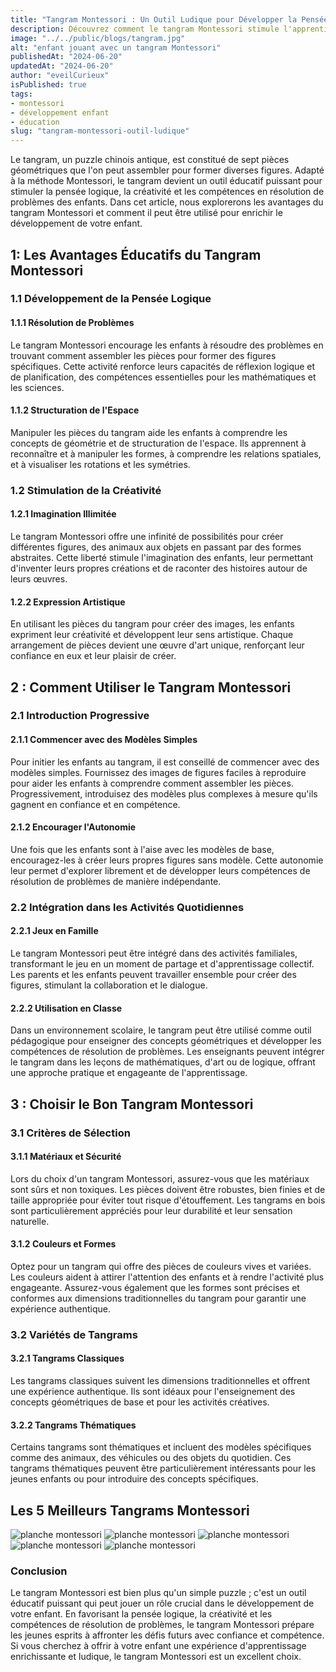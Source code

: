 ```yaml
---
title: "Tangram Montessori : Un Outil Ludique pour Développer la Pensée Logique et la Créativité"
description: Découvrez comment le tangram Montessori stimule l'apprentissage et l'imagination des enfants.
image: "../../public/blogs/tangram.jpg"
alt: "enfant jouant avec un tangram Montessori"
publishedAt: "2024-06-20"
updatedAt: "2024-06-20"
author: "eveilCurieux"
isPublished: true
tags: 
- montessori
- développement enfant
- éducation
slug: "tangram-montessori-outil-ludique"
---
```



Le tangram, un puzzle chinois antique, est constitué de sept pièces géométriques que l'on peut assembler pour former diverses figures. Adapté à la méthode Montessori, le tangram devient un outil éducatif puissant pour stimuler la pensée logique, la créativité et les compétences en résolution de problèmes des enfants. Dans cet article, nous explorerons les avantages du tangram Montessori et comment il peut être utilisé pour enrichir le développement de votre enfant.

##  1: Les Avantages Éducatifs du Tangram Montessori

### 1.1 Développement de la Pensée Logique

#### 1.1.1 Résolution de Problèmes

Le tangram Montessori encourage les enfants à résoudre des problèmes en trouvant comment assembler les pièces pour former des figures spécifiques. Cette activité renforce leurs capacités de réflexion logique et de planification, des compétences essentielles pour les mathématiques et les sciences.

#### 1.1.2 Structuration de l'Espace

Manipuler les pièces du tangram aide les enfants à comprendre les concepts de géométrie et de structuration de l'espace. Ils apprennent à reconnaître et à manipuler les formes, à comprendre les relations spatiales, et à visualiser les rotations et les symétries.

### 1.2 Stimulation de la Créativité

#### 1.2.1 Imagination Illimitée

Le tangram Montessori offre une infinité de possibilités pour créer différentes figures, des animaux aux objets en passant par des formes abstraites. Cette liberté stimule l'imagination des enfants, leur permettant d'inventer leurs propres créations et de raconter des histoires autour de leurs œuvres.

#### 1.2.2 Expression Artistique

En utilisant les pièces du tangram pour créer des images, les enfants expriment leur créativité et développent leur sens artistique. Chaque arrangement de pièces devient une œuvre d'art unique, renforçant leur confiance en eux et leur plaisir de créer.

##  2 : Comment Utiliser le Tangram Montessori

### 2.1 Introduction Progressive

#### 2.1.1 Commencer avec des Modèles Simples

Pour initier les enfants au tangram, il est conseillé de commencer avec des modèles simples. Fournissez des images de figures faciles à reproduire pour aider les enfants à comprendre comment assembler les pièces. Progressivement, introduisez des modèles plus complexes à mesure qu'ils gagnent en confiance et en compétence.

#### 2.1.2 Encourager l'Autonomie

Une fois que les enfants sont à l'aise avec les modèles de base, encouragez-les à créer leurs propres figures sans modèle. Cette autonomie leur permet d'explorer librement et de développer leurs compétences de résolution de problèmes de manière indépendante.

### 2.2 Intégration dans les Activités Quotidiennes

#### 2.2.1 Jeux en Famille

Le tangram Montessori peut être intégré dans des activités familiales, transformant le jeu en un moment de partage et d'apprentissage collectif. Les parents et les enfants peuvent travailler ensemble pour créer des figures, stimulant la collaboration et le dialogue.

#### 2.2.2 Utilisation en Classe

Dans un environnement scolaire, le tangram peut être utilisé comme outil pédagogique pour enseigner des concepts géométriques et développer les compétences de résolution de problèmes. Les enseignants peuvent intégrer le tangram dans les leçons de mathématiques, d'art ou de logique, offrant une approche pratique et engageante de l'apprentissage.

##  3 : Choisir le Bon Tangram Montessori

### 3.1 Critères de Sélection

#### 3.1.1 Matériaux et Sécurité

Lors du choix d'un tangram Montessori, assurez-vous que les matériaux sont sûrs et non toxiques. Les pièces doivent être robustes, bien finies et de taille appropriée pour éviter tout risque d'étouffement. Les tangrams en bois sont particulièrement appréciés pour leur durabilité et leur sensation naturelle.

#### 3.1.2 Couleurs et Formes

Optez pour un tangram qui offre des pièces de couleurs vives et variées. Les couleurs aident à attirer l'attention des enfants et à rendre l'activité plus engageante. Assurez-vous également que les formes sont précises et conformes aux dimensions traditionnelles du tangram pour garantir une expérience authentique.

### 3.2 Variétés de Tangrams

#### 3.2.1 Tangrams Classiques

Les tangrams classiques suivent les dimensions traditionnelles et offrent une expérience authentique. Ils sont idéaux pour l'enseignement des concepts géométriques de base et pour les activités créatives.

#### 3.2.2 Tangrams Thématiques

Certains tangrams sont thématiques et incluent des modèles spécifiques comme des animaux, des véhicules ou des objets du quotidien. Ces tangrams thématiques peuvent être particulièrement intéressants pour les jeunes enfants ou pour introduire des concepts spécifiques.

## Les 5 Meilleurs Tangrams Montessori

<Link href="https://amzn.to/3VOTbEu" passHref legacyBehavior>
    <a>
      <img src="https://m.media-amazon.com/images/I/61pk9zAohUL._AC_SX679_.jpg" className="image-affi" alt="planche montessori" />
    </a>
</Link>
<Link href="https://amzn.to/3z83MSn" passHref legacyBehavior>
    <a>
      <img src="https://m.media-amazon.com/images/I/71-cS2oQO1L._AC_SX679_.jpg" className="image-affi" alt="planche montessori" />
    </a>
</Link>
<Link href="https://amzn.to/3xxKCog" passHref legacyBehavior>
    <a>
      <img src="https://m.media-amazon.com/images/I/71lnI4bW70L._AC_SX679_.jpg" className="image-affi" alt="planche montessori" />
    </a>
</Link>
<Link href="https://amzn.to/4bhDZnP" passHref legacyBehavior>
    <a>
      <img src="https://m.media-amazon.com/images/I/71sLTJXDZDL._AC_SX679_.jpg" className="image-affi" alt="planche montessori" />
    </a>
</Link>
<Link href="https://amzn.to/4epvme1" passHref legacyBehavior>
    <a>
      <img src="https://m.media-amazon.com/images/I/81Wp8RhzwyL._AC_SX679_.jpg" className="image-affi" alt="planche montessori" />
    </a>
</Link>

### Conclusion

Le tangram Montessori est bien plus qu'un simple puzzle ; c'est un outil éducatif puissant qui peut jouer un rôle crucial dans le développement de votre enfant. En favorisant la pensée logique, la créativité et les compétences de résolution de problèmes, le tangram Montessori prépare les jeunes esprits à affronter les défis futurs avec confiance et compétence. Si vous cherchez à offrir à votre enfant une expérience d'apprentissage enrichissante et ludique, le tangram Montessori est un excellent choix.
